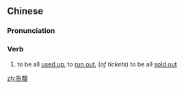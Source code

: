 ==Chinese==
{{zh-forms}}

===Pronunciation===
{{zh-pron
|m=gàoqìng
|cat=v
}}

===Verb===
{{zh-verb}}

# to be all [[used up]], to [[run out]], (''of tickets'') to be all [[sold out]]

[[zh:告罄]]